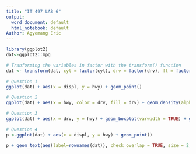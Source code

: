 ```yaml
---
title: "IT 497 LAB 6"
output:
  word_document: default
  html_notebook: default
Author: Agyemang Eric
---
```

```r
library(ggplot2)
dat<-ggplot2::mpg
```

```r
# Tranforming the variables in factor with the transform() function
dat <- transform(dat, cyl = factor(cyl), drv = factor(drv), fl = factor(fl), year = factor(year), class = factor(class))
```

```r
# Question 1
ggplot(dat) + aes(x = displ, y = hwy) + geom_point()
```

```r
# Question 2
ggplot(dat) + aes(x = hwy, color = drv, fill = drv) + geom_density(alpha = 0.25) # add transparency
```

```r
# Question 3
ggplot(dat) + aes(x = drv, y = hwy) + geom_boxplot(varwidth = TRUE) + geom_jitter(alpha = 0.25, width = 0.2) 

```

```r
# Question 4
p <-ggplot(dat) + aes(x = displ, y = hwy) + geom_point() 

p + geom_text(aes(label=rownames(dat)), check_overlap = TRUE, size = 2, vjust = -1)
```

